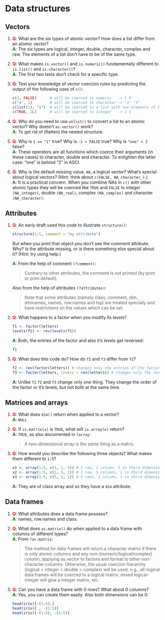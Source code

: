 # Data structures

## Vectors

1. __<span style="color:red">Q</span>__: What are the six types of atomic vector? How does a list differ from an
   atomic vector?  
__<span style="color:green">A</span>__: The six types are logical, integer, double, character, complex and raw. The elements of a list
don't have to be of the same type.

2. __<span style="color:red">Q</span>__: What makes `is.vector()` and `is.numeric()` fundamentally different to
   `is.list()` and `is.character()`?  
__<span style="color:green">A</span>__: The first two tests don't check for a specific type.

3. __<span style="color:red">Q</span>__: Test your knowledge of vector coercion rules by predicting the output of
   the following uses of `c()`: 

    ```r
    c(1, FALSE)      # will be coerced to numeric   -> 1 0
    c("a", 1)        # will be coerced to character -> "a" "1"
    c(list(1), "a")  # will be coerced to a list with two elements of type double and character
    c(TRUE, 1L)      # will be coerced to integer   -> 1 1
    ```

4.  __<span style="color:red">Q</span>__: Why do you need to use `unlist()` to convert a list to an 
    atomic vector? Why doesn't `as.vector()` work?  
__<span style="color:green">A</span>__: To get rid of (flatten) the nested structure.

5. __<span style="color:red">Q</span>__: Why is `1 == "1"` true? Why is `-1 < FALSE` true? Why is `"one" < 2` false?  
__<span style="color:green">A</span>__: These operators are all functions which coerce their arguments (in these cases) to character, double and character. To enlighten the latter case: "one" is behind "2" in ASCI.

6. __<span style="color:red">Q</span>__: Why is the default missing value, `NA`, a logical vector? What's special
   about logical vectors? (Hint: think about `c(FALSE, NA_character_)`.)  
__<span style="color:green">A</span>__: It is a practical concern. When you combine NAs in `c()` with other atomic types they will be coerced
like `TRUE` and `FALSE` to integer `(NA_integer)`, double `(NA_real)`, complex `(NA_complex)` and character `(NA_character)`.

## Attributes

1.  __<span style="color:red">Q</span>__: An early draft used this code to illustrate `structure()`:

    ```r
    structure(1:5, comment = "my attribute")
    ```

    But when you print that object you don't see the comment attribute.
    Why? Is the attribute missing, or is there something else special about
    it? (Hint: try using help.) \index{attributes!comment}
    
    __<span style="color:green">A</span>__: From the help of comment `(?comment)`:  
    
    > Contrary to other attributes, the comment is not printed (by print or print.default).
    
    
    Also from the help of attributes `(?attributes)`:  
    
    > Note that some attributes (namely class, comment, dim, dimnames, names, row.names and tsp) are treated specially and have restrictions on the values which can be set.
    
    
2.  __<span style="color:red">Q</span>__: What happens to a factor when you modify its levels? 
    
    ```r
    f1 <- factor(letters)
    levels(f1) <- rev(levels(f1))
    ```
    
    __<span style="color:green">A</span>__: Both, the entries of the factor and also it's levels get reversed:
    
    ```r
    f1
    ```
    

3.  __<span style="color:red">Q</span>__: What does this code do? How do `f2` and `f3` differ from `f1`?

    ```r
    f2 <- rev(factor(letters)) # changes only the entries of the factor
    f3 <- factor(letters, levels = rev(letters)) # changes only the levels of the factor
    ```
    
    __<span style="color:green">A</span>__: Unlike `f1` `f2` and `f3` change only one thing. They change the order of the factor or it's levels, but not both at the same time.

## Matrices and arrays

1.  __<span style="color:red">Q</span>__: What does `dim()` return when applied to a vector?  
__<span style="color:green">A</span>__: `NULL`

2.  __<span style="color:red">Q</span>__: If `is.matrix(x)` is `TRUE`, what will `is.array(x)` return?  
    __<span style="color:green">A</span>__: `TRUE`, as also documented in `?array`:
    
    > A two-dimensional array is the same thing as a matrix.

3.  __<span style="color:red">Q</span>__: How would you describe the following three objects? What makes them
    different to `1:5`?

    ```r
    x1 <- array(1:5, c(1, 1, 5)) # 1 row, 1 column, 5 in third dimension
    x2 <- array(1:5, c(1, 5, 1)) # 1 row, 5 columns, 1 in third dimension
    x3 <- array(1:5, c(5, 1, 1)) # 5 rows, 1 column, 1 in third dimension
    ```  
    
    __<span style="color:green">A</span>__: They are of class array and so they have a `dim` attribute.

## Data frames

1.  __<span style="color:red">Q</span>__: What attributes does a data frame possess?  
__<span style="color:green">A</span>__: names, row.names and class.

2.  __<span style="color:red">Q</span>__: What does `as.matrix()` do when applied to a data frame with 
    columns of different types?  
    __<span style="color:green">A</span>__: From `?as.matrix`:
    
    > The method for data frames will return a character matrix if there is only atomic columns and any non-(numeric/logical/complex) column, applying as.vector to factors and format to other non-character columns. Otherwise, the usual coercion hierarchy (logical < integer < double < complex) will be used, e.g., all-logical data frames will be coerced to a logical matrix, mixed logical-integer will give a integer matrix, etc.

3.  __<span style="color:red">Q</span>__: Can you have a data frame with 0 rows? What about 0 columns?  
__<span style="color:green">A</span>__: Yes, you can create them easily. Also both dimensions can be 0:

    ```r
    head(iris)[-(1:6),]
    head(iris)[ , -(1:5)]
    head(iris)[-(1:6), -(1:5)]
    ```